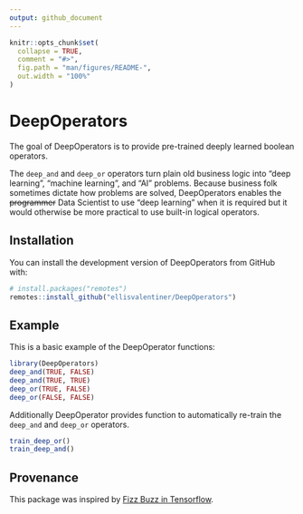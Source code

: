 ```yaml
---
output: github_document
---
```


<!-- README.md is generated from README.Rmd. Please edit that file -->

```r
knitr::opts_chunk$set(
  collapse = TRUE,
  comment = "#>",
  fig.path = "man/figures/README-",
  out.width = "100%"
)
```
# DeepOperators

The goal of DeepOperators is to provide pre-trained deeply learned boolean operators.

The `deep_and` and `deep_or` operators turn plain old business logic into "deep learning", "machine learning", and "AI" problems. Because business folk sometimes dictate how problems are solved, DeepOperators enables the ~~programmer~~ Data Scientist to use "deep learning" when it is required but it would otherwise be more practical to use built-in logical operators.

## Installation

You can install the development version of DeepOperators from GitHub with:

``` r
# install.packages("remotes")
remotes::install_github("ellisvalentiner/DeepOperators")
```

## Example

This is a basic example of the DeepOperator functions:

```r
library(DeepOperators)
deep_and(TRUE, FALSE)
deep_and(TRUE, TRUE)
deep_or(TRUE, FALSE)
deep_or(FALSE, FALSE)
```

Additionally DeepOperator provides function to automatically re-train the `deep_and` and `deep_or` operators.

```r
train_deep_or()
train_deep_and()
```

## Provenance

This package was inspired by [Fizz Buzz in Tensorflow](http://joelgrus.com/2016/05/23/fizz-buzz-in-tensorflow/).
